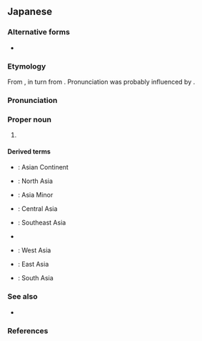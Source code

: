 ==Japanese==
{{ja-kanjitab|alt=亜細亜:dated}}
{{DEFAULTSORT:あじあ}}
{{wikipedia|lang=ja}}
{{wikipedia|Asia}}

===Alternative forms===
* {{q|obsolete|uncommon}} {{ja-r|^アジヤ}}

===Etymology===
From {{bor|ja|zh|亞細亞}}, in turn from {{der|ja|la|Asia}}. Pronunciation was probably influenced by {{der|ja|nl|Azië}}.

===Pronunciation===
{{ja-pron|acc=1|acc_ref=NHK,SMK5}}

===Proper noun===
{{ja-pos|proper}}

# {{place|ja|t=Asia|continent}}

====Derived terms====
{{der-top}}
* {{ja-r|アジア大陸|^アジア たいりく}}: Asian Continent
* {{ja-r|北アジア|^きた ^アジア}}: North Asia
* {{ja-r|小アジア|^しょう ^アジア}}: Asia Minor
* {{ja-r|中%央 アジア|ちゅう%おう ^アジア}}: Central Asia
* {{ja-r|東%南アジア|^とう%なん ^アジア}}: Southeast Asia
* {{ja-r|特%定アジア|^とく%てい ^アジア}}
* {{ja-r|西アジア|^にし ^アジア}}: West Asia
* {{ja-r|東アジア|^ひがし ^アジア}}: East Asia
* {{ja-r|南アジア|^みなみ ^アジア}}: South Asia
{{der-bottom}}

===See also===
* {{ja-r|東%洋|とう%よう}}

===References===
<references/>

{{cln|ja|palindromes}}
{{topics|ja|Asia}}